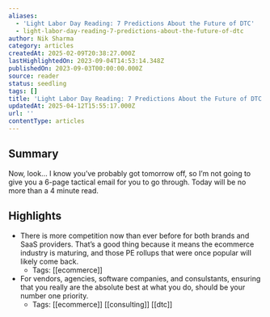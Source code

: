 ```yaml
---
aliases:
  - 'Light Labor Day Reading: 7 Predictions About the Future of DTC'
  - light-labor-day-reading-7-predictions-about-the-future-of-dtc
author: Nik Sharma
category: articles
createdAt: 2025-02-09T20:38:27.000Z
lastHighlightedOn: 2023-09-04T14:53:14.348Z
publishedOn: 2023-09-03T00:00:00.000Z
source: reader
status: seedling
tags: []
title: 'Light Labor Day Reading: 7 Predictions About the Future of DTC'
updatedAt: 2025-04-12T15:55:17.000Z
url: ''
contentType: articles
---
```

## Summary

Now, look… I know you’ve probably got tomorrow off, so I’m not going to give you a 6-page tactical email for you to go through. Today will be no more than a 4 minute read.

## Highlights

- There is more competition now than ever before for both brands and SaaS providers. That’s a good thing because it means the ecommerce industry is maturing, and those PE rollups that were once popular will likely come back.
    - Tags: [[ecommerce]]
- For vendors, agencies, software companies, and consulstants, ensuring that you really are the absolute best at what you do, should be your number one priority.
    - Tags: [[ecommerce]] [[consulting]] [[dtc]]

